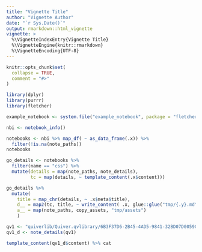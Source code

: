 ```yaml
---
title: "Vignette Title"
author: "Vignette Author"
date: "`r Sys.Date()`"
output: rmarkdown::html_vignette
vignette: >
  %\VignetteIndexEntry{Vignette Title}
  %\VignetteEngine{knitr::rmarkdown}
  %\VignetteEncoding{UTF-8}
---
```


```r
knitr::opts_chunk$set(
  collapse = TRUE,
  comment = "#>"
)
```

```r
library(dplyr)
library(purrr)
library(fletcher)
```

```r
example_notebook <- system.file("example_notebook", package = "fletcher")
```

```r
nbi <- notebook_info()
```

```r
notebooks <- nbi %>% map_df( ~ as_data_frame(.x)) %>%
  filter(!is.na(note_paths))
notebooks
```

```r
go_details <- notebooks %>% 
  filter(name == "css") %>% 
  mutate(details = map(note_paths, note_details),
         tc = map(details, ~ template_content(.x$content)))
```

```r
go_details %>% 
  mutate(
    title = map_chr(details, ~ .x$meta$title),
    d__ = map2(tc, title, ~ write_content( .x, glue::glue("tmp/{.y}.md"))),
    a__ = map(note_paths, copy_assets, "tmp/assets")
    )
```

```r
qv1 <- "quiverlib/Quiver.qvlibrary/6B3F37D6-2B45-4AD5-9841-32BD07D00590.qvnotebook/056E4B2E-48A5-499C-800F-7D2B23538A78.qvnote"
qv1_d <- note_details(qv1)
```

```r
template_content(qv1_d$content) %>% cat
```
